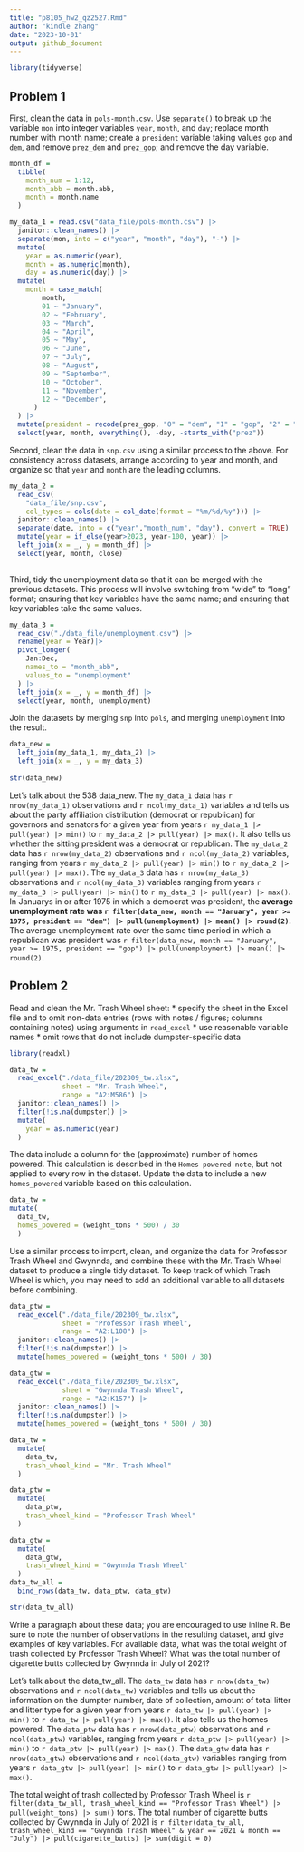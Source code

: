 ```yaml
---
title: "p8105_hw2_qz2527.Rmd"
author: "kindle zhang"
date: "2023-10-01"
output: github_document
---
```


```r
library(tidyverse)
```

## Problem 1

First, clean the data in `pols-month.csv`. Use `separate()` to break up the variable
`mon` into integer variables `year`, `month`, and `day`; replace month number with month
name; create a `president` variable taking values `gop` and `dem`, and remove `prez_dem`
and `prez_gop`; and remove the day variable.

```r

month_df = 
  tibble(
    month_num = 1:12,
    month_abb = month.abb,
    month = month.name
  )

my_data_1 = read.csv("data_file/pols-month.csv") |> 
  janitor::clean_names() |> 
  separate(mon, into = c("year", "month", "day"), "-") |> 
  mutate(
    year = as.numeric(year),
    month = as.numeric(month),
    day = as.numeric(day)) |> 
  mutate(
    month = case_match(
        month,
        01 ~ "January",
        02 ~ "February",
        03 ~ "March",
        04 ~ "April",
        05 ~ "May",
        06 ~ "June",
        07 ~ "July",
        08 ~ "August",
        09 ~ "September",
        10 ~ "October",
        11 ~ "November",
        12 ~ "December",
      )
  ) |> 
  mutate(president = recode(prez_gop, "0" = "dem", "1" = "gop", "2" = "gop")) |> 
  select(year, month, everything(), -day, -starts_with("prez"))
```

Second, clean the data in `snp.csv` using a similar process to the above. For consistency across datasets, arrange according to year and month, and organize so that `year` and `month` are the leading columns.

```r
my_data_2 = 
  read_csv(
    "data_file/snp.csv",
    col_types = cols(date = col_date(format = "%m/%d/%y"))) |> 
  janitor::clean_names() |> 
  separate(date, into = c("year","month_num", "day"), convert = TRUE) |> 
  mutate(year = if_else(year>2023, year-100, year)) |> 
  left_join(x = _, y = month_df) |> 
  select(year, month, close)
  
```
Third, tidy the unemployment data so that it can be merged with the previous datasets. This process will involve switching from “wide” to “long” format; ensuring that key variables have the same name; and ensuring that key variables take the same values.

```r
my_data_3 = 
  read_csv("./data_file/unemployment.csv") |> 
  rename(year = Year)|> 
  pivot_longer(
    Jan:Dec,
    names_to = "month_abb",
    values_to = "unemployment"
  ) |> 
  left_join(x = _, y = month_df) |> 
  select(year, month, unemployment)
```
Join the datasets by merging `snp` into `pols`, and merging `unemployment` into the result.

```r
data_new = 
  left_join(my_data_1, my_data_2) |> 
  left_join(x = _, y = my_data_3)
  
str(data_new)
```
Let's talk about the 538 data_new. The `my_data_1` data has `r nrow(my_data_1)` observations and `r ncol(my_data_1)` variables and tells us about the party affiliation distribution (democrat or republican) for governors and senators for a given year from years `r my_data_1 |> pull(year) |> min()` to `r my_data_2 |> pull(year) |> max()`. It also tells us whether the sitting president was a democrat or republican. The `my_data_2` data has `r nrow(my_data_2)` observations and `r ncol(my_data_2)` variables, ranging from years `r my_data_2 |> pull(year) |> min()` to `r my_data_2 |> pull(year) |> max()`. The `my_data_3` data has `r nrow(my_data_3)` observations and `r ncol(my_data_3)` variables ranging from years `r my_data_3 |> pull(year) |> min()` to `r my_data_3 |> pull(year) |> max()`. In Januarys in or after 1975 in which a democrat was president, the **average unemployment rate was `r filter(data_new, month == "January", year >= 1975, president == "dem") |> pull(unemployment) |> mean() |> round(2)`**.  The average unemployment rate over the same time period in which a republican was president was `r filter(data_new, month == "January", year >= 1975, president == "gop") |> pull(unemployment) |> mean() |> round(2)`.

## Problem 2

Read and clean the Mr. Trash Wheel sheet:
* specify the sheet in the Excel file and to omit non-data entries (rows with notes / figures; columns containing notes) using arguments in `read_excel`
* use reasonable variable names
* omit rows that do not include dumpster-specific data

```r
library(readxl)
```

```r
data_tw = 
  read_excel("./data_file/202309_tw.xlsx", 
             sheet = "Mr. Trash Wheel",
             range = "A2:M586") |> 
  janitor::clean_names() |> 
  filter(!is.na(dumpster)) |> 
  mutate(
    year = as.numeric(year)
  )
```
The data include a column for the (approximate) number of homes powered. This calculation is described in the `Homes powered note`, but not applied to every row in the dataset. Update the data to include a new `homes_powered` variable based on this calculation.

```r
data_tw = 
mutate(
  data_tw,
  homes_powered = (weight_tons * 500) / 30
  )
```
Use a similar process to import, clean, and organize the data for Professor Trash Wheel and Gwynnda, and combine these with the Mr. Trash Wheel dataset to produce a single tidy dataset. To keep track of which Trash Wheel is which, you may need to add an additional variable to all datasets before combining.

```r
data_ptw = 
  read_excel("./data_file/202309_tw.xlsx", 
             sheet = "Professor Trash Wheel",
             range = "A2:L108") |> 
  janitor::clean_names() |> 
  filter(!is.na(dumpster)) |> 
  mutate(homes_powered = (weight_tons * 500) / 30)

data_gtw = 
  read_excel("./data_file/202309_tw.xlsx", 
             sheet = "Gwynnda Trash Wheel",
             range = "A2:K157") |> 
  janitor::clean_names() |> 
  filter(!is.na(dumpster)) |> 
  mutate(homes_powered = (weight_tons * 500) / 30)
```
```r
data_tw = 
  mutate(
    data_tw,
    trash_wheel_kind = "Mr. Trash Wheel"
  )

data_ptw = 
  mutate(
    data_ptw,
    trash_wheel_kind = "Professor Trash Wheel"
  )

data_gtw = 
  mutate(
    data_gtw,
    trash_wheel_kind = "Gwynnda Trash Wheel"
  )
data_tw_all = 
  bind_rows(data_tw, data_ptw, data_gtw)

str(data_tw_all)
```
Write a paragraph about these data; you are encouraged to use inline R. Be sure to note the number of observations in the resulting dataset, and give examples of key variables. For available data, what was the total weight of trash collected by Professor Trash Wheel? What was the total number of cigarette butts collected by Gwynnda in July of 2021?

Let's talk about the data_tw_all. The `data_tw` data has `r nrow(data_tw)` observations and `r ncol(data_tw)` variables and tells us about the  information on the dumpter number, date of collection, amount of total litter and litter type for a given year from years `r data_tw |> pull(year) |> min()` to `r data_tw |> pull(year) |> max()`. It also tells us the homes powered. The `data_ptw` data has `r nrow(data_ptw)` observations and `r ncol(data_ptw)` variables, ranging from years `r data_ptw |> pull(year) |> min()` to `r data_ptw |> pull(year) |> max()`. The `data_gtw` data has `r nrow(data_gtw)` observations and `r ncol(data_gtw)` variables ranging from years `r data_gtw |> pull(year) |> min()` to `r data_gtw |> pull(year) |> max()`. 

The total weight of trash collected by Professor Trash Wheel is `r filter(data_tw_all, trash_wheel_kind == "Professor Trash Wheel") |> pull(weight_tons) |> sum()` tons. The total number of cigarette butts collected by Gwynnda in July of 2021 is `r filter(data_tw_all, trash_wheel_kind == "Gwynnda Trash Wheel" & year == 2021 & month == "July") |> pull(cigarette_butts) |> sum(digit = 0)`
